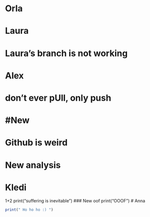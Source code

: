 # Orla

# Laura
# Laura's branch is not working
# 

# Alex
# don't ever pUll, only push

#New
=======
# Github is weird 
# New analysis

# Kledi
1+2
print("suffering is inevitable")
### New oof
print("OOOF")
# Anna

```r
print(" Ho ho ho :) ")
```

# 
